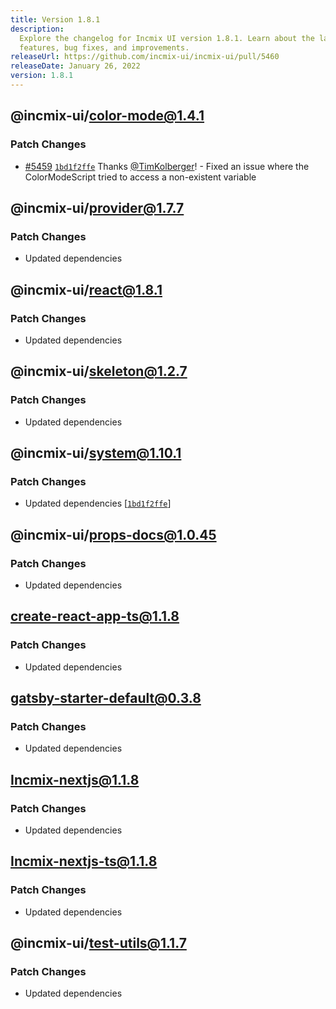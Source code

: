```yaml
---
title: Version 1.8.1
description:
  Explore the changelog for Incmix UI version 1.8.1. Learn about the latest
  features, bug fixes, and improvements.
releaseUrl: https://github.com/incmix-ui/incmix-ui/pull/5460
releaseDate: January 26, 2022
version: 1.8.1
---
```


## @incmix-ui/color-mode@1.4.1

### Patch Changes

- [#5459](https://github.com/incmix-ui/incmix-ui/pull/5459)
  [`1bd1f2ffe`](https://github.com/incmix-ui/incmix-ui/commit/1bd1f2ffef44d810a099b001be98e3bfa229ddad)
  Thanks [@TimKolberger](https://github.com/TimKolberger)! - Fixed an issue
  where the ColorModeScript tried to access a non-existent variable

## @incmix-ui/provider@1.7.7

### Patch Changes

- Updated dependencies

## @incmix-ui/react@1.8.1

### Patch Changes

- Updated dependencies

## @incmix-ui/skeleton@1.2.7

### Patch Changes

- Updated dependencies

## @incmix-ui/system@1.10.1

### Patch Changes

- Updated dependencies
  \[[`1bd1f2ffe`](https://github.com/incmix-ui/incmix-ui/commit/1bd1f2ffef44d810a099b001be98e3bfa229ddad)]

## @incmix-ui/props-docs@1.0.45

### Patch Changes

- Updated dependencies

## create-react-app-ts@1.1.8

### Patch Changes

- Updated dependencies

## gatsby-starter-default@0.3.8

### Patch Changes

- Updated dependencies

## Incmix-nextjs@1.1.8

### Patch Changes

- Updated dependencies

## Incmix-nextjs-ts@1.1.8

### Patch Changes

- Updated dependencies

## @incmix-ui/test-utils@1.1.7

### Patch Changes

- Updated dependencies
